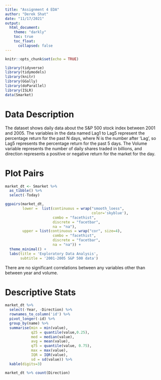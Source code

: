 ---
title: "Assignment 4 EDA"
author: "Derek Shat"
date: "11/17/2021"
output: 
  html_document:
    theme: "darkly"
    toc: true
    toc_float:  
      collapsed: false
---

```{r setup, include=FALSE}
knitr::opts_chunk$set(echo = TRUE)
```

```{r library_setup, message=FALSE}
library(tidyverse) 
library(tidymodels)
library(knitr)
library(GGally)
library(doParallel)
library(ISLR)
data(Smarket)
```

# Data Description
The dataset shows daily data about the S&P 500 stock index between 2001 and 2005. The variables in the data named Lag1 to Lag5 represent the percentage return for the past N days, where N is the number after 'Lag', so Lag5 represents the percentage return for the past 5 days. The Volume variable represents the number of daily shares traded in billions, and direction represents a positive or negative return for the market for the day.

# Plot Pairs
```{r EDA, message = FALSE, fig.width=12, fig.height=8}
market_dt <- Smarket %>%
  as_tibble() %>%
  select(-Today)

ggpairs(market_dt, 
        lower =  list(continuous = wrap("smooth_loess",
                                        color='skyblue'), 
                      combo = "facethist", 
                      discrete = "facetbar", 
                      na = "na"),
        upper = list(continuous = wrap("cor", size=4), 
                      combo = "facethist", 
                      discrete = "facetbar", 
                      na = "na")) +
  theme_minimal() + 
  labs(title = 'Exploratory Data Analysis',
       subtitle = '2001-2005 S&P 500 data')

```

There are no significant correlations between any variables other than between year and volume.

# Descriptive Stats
```{r descriptive_stats}
market_dt %>%
  select(-Year, -Direction) %>% 
  rownames_to_column('id') %>%
  pivot_longer(-id) %>%
  group_by(name) %>%
  summarise(min = min(value), 
            q25 = quantile(value,0.25),
            med = median(value),
            avg = mean(value),
            q75 = quantile(value, 0.75),
            max = max(value),
            IQR = IQR(value),
            sd = sd(value)) %>%
  kable(digits=3)

market_dt %>% count(Direction)
```
